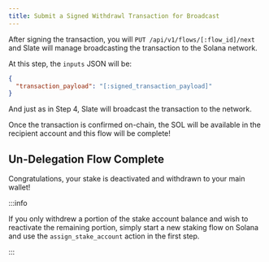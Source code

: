 ```yaml
---
title: Submit a Signed Withdrawl Transaction for Broadcast
---
```


After signing the transaction, you will `PUT /api/v1/flows/[:flow_id]/next` and Slate will manage broadcasting the transaction to the Solana network.

At this step, the `inputs` JSON will be:

```json
{
  "transaction_payload": "[:signed_transaction_payload]"
}
```

And just as in Step 4, Slate will broadcast the transaction to the network.

Once the transaction is confirmed on-chain, the SOL will be available in the recipient account and this flow will be complete!

## Un-Delegation Flow Complete

Congratulations, your stake is deactivated and withdrawn to your main wallet!

:::info

If you only withdrew a portion of the stake account balance and wish to reactivate the remaining portion, simply start a new staking flow on Solana and use the `assign_stake_account` action in the first step.

:::
